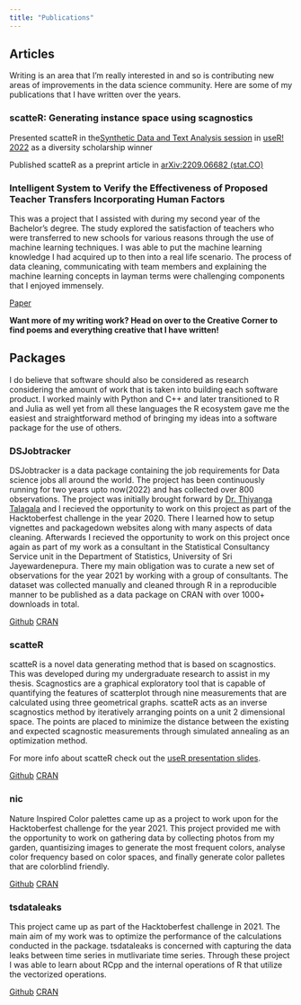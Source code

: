 ```yaml
---
title: "Publications"
---
```


## Articles

Writing is an area that I'm really interested in and so is contributing new areas of improvements in the data science community. Here are some of my publications that I have written over the years. 

### scatteR: Generating instance space using scagnostics

Presented scatteR in the[Synthetic Data and Text Analysis session](https://www.youtube.com/watch?v=e2bE9o9DaNE&list=PL77T87Q0eoJhayMV5-dRZHiGPqJVM1WnB&index=2&t=2564s) in [useR! 2022](https://user2022.r-project.org/program/talks/#session-36-synthetic-data-and-text-analysis) as a diversity scholarship winner

Published scatteR as a preprint article in [arXiv:2209.06682 (stat.CO)](https://doi.org/10.48550/arXiv.2209.06682_)

### Intelligent System to Verify the Effectiveness of Proposed Teacher Transfers Incorporating Human Factors

This was a project that I assisted with during my second year of the Bachelor's degree. The study explored the satisfaction of teachers who were transferred to new schools for various reasons through the use of machine learning techniques. I was able to put the machine learning knowledge I had acquired up to then into a real life scenario. The process of data cleaning, communicating with team members and explaining the machine learning concepts in layman terms were challenging components that I enjoyed immensely.

[Paper](https://ieeexplore.ieee.org/document/9754089/)

**Want more of my writing work? Head on over to the Creative Corner to find poems and everything creative that I have written!**

## Packages

I do believe that software should also be considered as research considering the amount of work that is taken into building each software product. I worked mainly with Python and C++ and later transitioned to R and Julia as well yet from all these languages the R ecosystem gave me the easiest and straightforward method of bringing my ideas into a software package for the use of others.

### DSJobtracker

DSJobtracker is a data package containing the job requirements for Data science jobs all around the world. The project has been continuously running for two years upto now(2022) and has collected over 800 observations. The project was initially brought forward by [Dr. Thiyanga Talagala](https://thiyanga.netlify.app/) and I recieved the opportunity to work on this project as part of the Hacktoberfest challenge in the year 2020. There I learned how to setup vignettes and packagedown websites along with many aspects of data cleaning. Afterwards I recieved the opportunity to work on this project once again as part of my work as a consultant in the Statistical Consultancy Service unit in the Department of Statistics, University of Sri Jayewardenepura. There my main obligation was to curate a new set of observations for the year 2021 by working with a group of consultants. The dataset was collected manually and cleaned through R in a reproducible manner to be published as a data package on CRAN with over 1000+ downloads in total.

[Github](https://github.com/thiyangt/DSjobtracker)
[CRAN](https://cran.r-project.org/package=DSjobtracker)

### scatteR

scatteR is a novel data generating method that is based on scagnostics. This was developed during my undergraduate research to assist in my thesis. Scagnostics are a graphical exploratory tool that is capable of quantifying the features of scatterplot through nine measurements that are calculated using three geometrical graphs. scatteR acts as an inverse scagnostics method by iteratively arranging points on a unit 2 dimensional space. The points are placed to minimize the distance between the existing and expected scagnostic measurements through simulated annealing as an optimization method. 

For more info about scatteR check out the [useR presentation slides](https://user2022.r-project.org/program/talks/#session-36-synthetic-data-and-text-analysis).

[Github](https://github.com/janithwanni/scatteR)
[CRAN](https://cran.r-project.org/package=scatteR)

### nic

Nature Inspired Color palettes came up as a project to work upon for the Hacktoberfest challenge for the year 2021. This project provided me with the opportunity to work on gathering data by collecting photos from my garden, quantisizing images to generate the most frequent colors, analyse color frequency based on color spaces, and finally generate color palletes that are colorblind friendly.

[Github](https://github.com/thiyangt/nic)
[CRAN](https://cran.r-project.org/package=nic)

### tsdataleaks

This project came up as part of the Hacktoberfest challenge in 2021. The main aim of my work was to optimize the performance of the calculations conducted in the package. tsdataleaks is concerned with capturing the data leaks between time series in mutlivariate time series. Through these project I was able to learn about RCpp and the internal operations of R that utilize the vectorized operations.

[Github](https://github.com/thiyangt/tsdataleaks)
[CRAN](https://cran.r-project.org/package=tsdataleaks)
